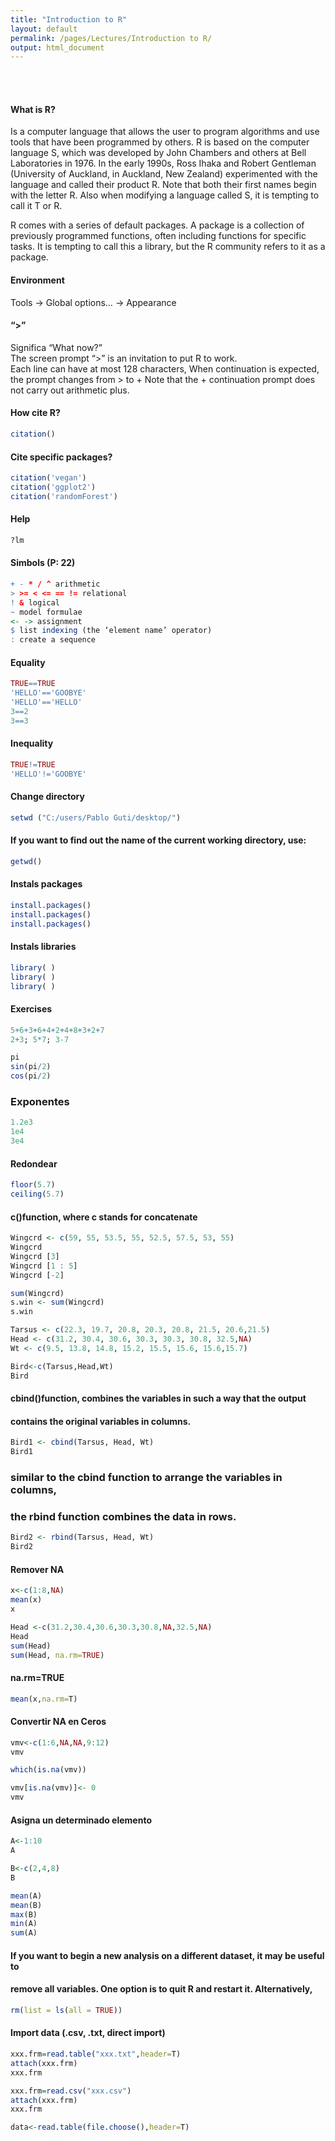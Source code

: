 ```yaml
---
title: "Introduction to R"
layout: default
permalink: /pages/Lectures/Introduction to R/
output: html_document
---
```

<br/>
<br/>

#### What is R?
Is a computer language that allows the user to program algorithms and use tools 
that have been programmed by others. 
R is based on the computer language S, which was developed by John
Chambers and others at Bell Laboratories in 1976. In the early 1990s, Ross
Ihaka and Robert Gentleman (University of Auckland, in Auckland, New
Zealand) experimented with the language and called their product R. Note
that both their first names begin with the letter R. Also when modifying a
language called S, it is tempting to call it T or R.

R comes with a series of default packages. A package is a collection of previously programmed functions, often including functions for specific tasks. It is
tempting to call this a library, but the R community refers to it as a package.

#### Environment
Tools -> Global options... -> Appearance 


#### ">"
Significa "What now?"
<br />The screen prompt ">" is an invitation to put R to work.
<br />Each line can have at most 128 characters,   When continuation is expected, the prompt changes from > to +
Note that the + continuation prompt does not carry out arithmetic plus.


#### How cite R?
```r
citation()
```


#### Cite specific packages?
```r
citation('vegan')
citation('ggplot2')
citation('randomForest')
```


#### Help
```r
?lm
```


#### Simbols (P: 22)
```r
+ - * / ^ arithmetic
> >= < <= == != relational
! & logical
~ model formulae
<- -> assignment
$ list indexing (the ‘element name’ operator)
: create a sequence
```


#### Equality
```r
TRUE==TRUE
'HELLO'=='GOOBYE'
'HELLO'=='HELLO'
3==2
3==3
```


#### Inequality
```r
TRUE!=TRUE
'HELLO'!='GOOBYE'
```


#### Change directory
```r
setwd ("C:/users/Pablo Guti/desktop/")
```


#### If you want to find out the name of the current working directory, use:
```r
getwd()
```


#### Instals packages
```r
install.packages()
install.packages()
install.packages()
```


#### Instals libraries
```r
library( )
library( )
library( )
```


#### Exercises 
```r
5+6+3+6+4+2+4+8+3+2+7
2+3; 5*7; 3-7
```


```r
pi
sin(pi/2)
cos(pi/2)
```


### Exponentes
```r
1.2e3
1e4
3e4
```


#### Redondear 
```r
floor(5.7)
ceiling(5.7)
```



####  c()function, where c stands for concatenate
```r
Wingcrd <- c(59, 55, 53.5, 55, 52.5, 57.5, 53, 55)
Wingcrd
Wingcrd [3]
Wingcrd [1 : 5]
Wingcrd [-2]

sum(Wingcrd)
s.win <- sum(Wingcrd)
s.win
```


```r
Tarsus <- c(22.3, 19.7, 20.8, 20.3, 20.8, 21.5, 20.6,21.5)
Head <- c(31.2, 30.4, 30.6, 30.3, 30.3, 30.8, 32.5,NA)
Wt <- c(9.5, 13.8, 14.8, 15.2, 15.5, 15.6, 15.6,15.7)

Bird<-c(Tarsus,Head,Wt)
Bird
```


#### cbind()function, combines the variables in such a way that the output
#### contains the original variables in columns. 
```r
Bird1 <- cbind(Tarsus, Head, Wt)
Bird1
```


###  similar to the cbind function to arrange the variables in columns, 
###  the rbind function combines the data in rows. 
```r
Bird2 <- rbind(Tarsus, Head, Wt)
Bird2
```


#### Remover NA
```r
x<-c(1:8,NA)
mean(x)
x
```


```r
Head <-c(31.2,30.4,30.6,30.3,30.8,NA,32.5,NA)
Head
sum(Head)
sum(Head, na.rm=TRUE)
```


####   na.rm=TRUE 
```r
mean(x,na.rm=T)
```


####   Convertir NA en Ceros
```r
vmv<-c(1:6,NA,NA,9:12)
vmv

which(is.na(vmv))

vmv[is.na(vmv)]<- 0
vmv
```


#### Asigna un determinado elemento
```r
A<-1:10
A

B<-c(2,4,8)
B

mean(A)
mean(B)
max(B)
min(A)
sum(A)
```


#### If you want to begin a new analysis on a different dataset, it may be useful to
#### remove all variables. One option is to quit R and restart it. Alternatively,
```r
rm(list = ls(all = TRUE))
```


#### Import data (.csv, .txt, direct import)
```r
xxx.frm=read.table("xxx.txt",header=T)
attach(xxx.frm)
xxx.frm

xxx.frm=read.csv("xxx.csv")
attach(xxx.frm)
xxx.frm

data<-read.table(file.choose(),header=T)
```

<br/>
<br/>
<br/>
